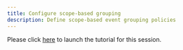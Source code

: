 ```yaml
---
title: Configure scope-based grouping
description: Define scope-based event grouping policies
---
```


Please click [here](https://community.ibm.com/community/user/aiops/blogs/zane-bray1/2022/06/27/getting-started-with-watson-aiops-event-manager-67) to launch the tutorial for this session.
